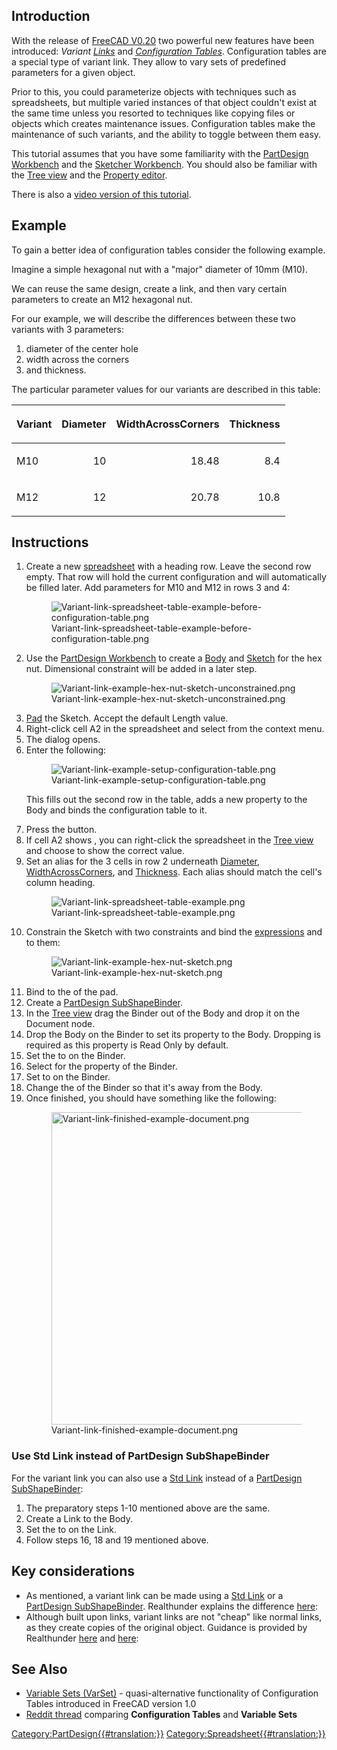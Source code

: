 <languages/>
<translate>

<!--T:1-->
{{TutorialInfo
|Topic=Using Configuration Tables
|Level=Beginner
|Time=30 minutes
|Author=Gbroques
|FCVersion=0.20
|Files=[https://forum.freecad.org/download/file.php?id=270593 ConfigurationTableExample.FCStd]
}}

==Introduction== <!--T:2-->

<!--T:3-->
With the release of [[Release_notes_0.20#Spreadsheet_Workbench|FreeCAD V0.20]] two powerful new features have been introduced: ''Variant [[Std_LinkMake|Links]]'' and ''[https://forum.freecadweb.org/viewtopic.php?f=17&t=42183 Configuration Tables]''. Configuration tables are a special type of variant link. They allow to vary sets of predefined parameters for a given object.

<!--T:4-->
Prior to this, you could parameterize objects with techniques such as spreadsheets, but multiple varied instances of that object couldn't exist at the same time unless you resorted to techniques like copying files or objects which creates maintenance issues. Configuration tables make the maintenance of such variants, and the ability to toggle between them easy.

<!--T:5-->
This tutorial assumes that you have some familiarity with the [[PartDesign_Workbench|PartDesign Workbench]] and the [[Sketcher_Workbench|Sketcher Workbench]]. You should also be familiar with the [[Tree view|Tree view]] and the [[Property_editor|Property editor]].

<!--T:6-->
There is also a [https://www.youtube.com/watch?v=m9C_ahIVKOI video version of this tutorial].

==Example== <!--T:7-->

<!--T:8-->
To gain a better idea of configuration tables consider the following example.

<!--T:9-->
Imagine a simple hexagonal nut with a "major" diameter of 10mm (M10).

<!--T:10-->
We can reuse the same design, create a link, and then vary certain parameters to create an M12 hexagonal nut.

<!--T:11-->
For our example, we will describe the differences between these two variants with 3 parameters:
# diameter of the center hole
# width across the corners
# and thickness.

<!--T:12-->
The particular parameter values for our variants are described in this table:

<!--T:13-->
{| class="wikitable"
|-
! Variant !! Diameter !! WidthAcrossCorners !! Thickness
|-
| M10 || style="text-align:right;" | 10 || style="text-align:right;" | 18.48 || style="text-align:right;" | 8.4
|-
| M12 || style="text-align:right;" | 12 || style="text-align:right;" | 20.78 || style="text-align:right;" | 10.8
|}

==Instructions== <!--T:14-->

<!--T:15-->
# Create a new [[Spreadsheet_CreateSheet|spreadsheet]] with a heading row. Leave the second row empty. That row will hold the current configuration and will automatically be filled later. Add parameters for M10 and M12 in rows 3 and 4: <p>[[File:Variant-link-spreadsheet-table-example-before-configuration-table.png]]</p>
# Use the [[PartDesign_Workbench|PartDesign Workbench]] to create a [[PartDesign_Body|Body]] and [[PartDesign_NewSketch|Sketch]] for the hex nut. Dimensional constraint will be added in a later step. <p>[[File:Variant-link-example-hex-nut-sketch-unconstrained.png]]</p>
# [[PartDesign_Pad|Pad]] the Sketch. Accept the default Length value.
# Right-click cell A2 in the spreadsheet and select {{MenuCommand|Configuration table...}} from the context menu.
# The {{MenuCommand|Setup Configuration Table}} dialog opens.
# Enter the following: <p>[[File:Variant-link-example-setup-configuration-table.png]]</p> This fills out the second row in the table, adds a new {{PropertyData|Configuration}} property to the Body and binds the configuration table to it.
# Press the {{Button|OK}} button.
# If cell A2 shows {{Value|#PENDING}}, you can right-click the spreadsheet in the [[Tree_view|Tree view]] and choose {{MenuCommand|Recompute object}} to show the correct value.
# Set an alias for the 3 cells in row 2 underneath <u>Diameter</u>, <u>WidthAcrossCorners</u>, and <u>Thickness</u>. Each alias should match the cell's column heading. <p>[[File:Variant-link-spreadsheet-table-example.png]]</p>
# Constrain the Sketch with two constraints and bind the [[Expressions|expressions]] {{Value|Spreadsheet.Diameter}} and {{Value|Spreadsheet.WidthAcrossCorners}} to them: <p>[[File:Variant-link-example-hex-nut-sketch.png]]</p>
# Bind {{Value|Spreadsheet.Thickness}} to the {{PropertyData|Length}} of the pad.
# Create a [[PartDesign_SubShapeBinder|PartDesign SubShapeBinder]].
# In the [[Tree_view|Tree view]] drag the Binder out of the Body and drop it on the Document node.
# Drop the Body on the Binder to set its {{PropertyData|Support}} property to the Body. Dropping is required as this property is Read Only by default.
# Set the {{PropertyData|Bind Copy on Change}} to {{Value|Enabled}} on the Binder.
# Select {{Value|M12}} for the {{PropertyData|Configuration}} property of the Binder.
# Set {{PropertyView|Use Binder Style}} to {{FALSE}} on the Binder.
# Change the {{PropertyData|Placement}} of the Binder so that it's away from the Body. 
# Once finished, you should have something like the following: <p>[[File:Variant-link-finished-example-document.png|500px]]</p>

===Use Std Link instead of PartDesign SubShapeBinder=== <!--T:18-->

<!--T:19-->
For the variant link you can also use a [[Std_LinkMake|Std Link]] instead of a [[PartDesign_SubShapeBinder|PartDesign SubShapeBinder]]:
# The preparatory steps 1-10 mentioned above are the same.
# Create a Link to the Body.
# Set the {{PropertyData|Link Copy On Change}} to {{Value|Enabled}} on the Link.
# Follow steps 16, 18 and 19 mentioned above.

==Key considerations== <!--T:16-->

<!--T:17-->
* As mentioned, a variant link can be made using a [[Std_LinkMake|Std Link]] or a [[PartDesign_SubShapeBinder|PartDesign SubShapeBinder]]. Realthunder explains the difference [https://forum.freecadweb.org/viewtopic.php?f=17&t=42183 here]: <p>{{quote|text=Instead of duplicating the linked object with all its hierarchy, the [[PartDesign_SubShapeBinder|SubShapeBinder]] will make a flattened copy of the mutated object. Another difference to Link is that the [[PartDesign_SubShapeBinder|SubShapeBinder]] will sync any changes of the original object back to the copy even if the configurations are different, while for Link, once copied, the two objects become independent.}}</p>
* Although built upon links, variant links are not "cheap" like normal links, as they create copies of the original object. Guidance is provided by Realthunder [https://forum.freecadweb.org/viewtopic.php?p=532130#p532130 here] and [https://forum.freecadweb.org/viewtopic.php?p=358582#p358582 here]: <p>{{quote|text=[When] using Link for alternative configurations, you'll need to realize that it makes a copy of the original object... it would be better to create a single 'variant' link for each [variant] to avoid unnecessary duplicates. Or better, use SubShapeBinder... And again, create one [[PartDesign_SubShapeBinder|SubShapeBinder]] for each configuration.}}</p>

==See Also== <!--T:20-->

<!--T:21-->
* [[Std_VarSet|Variable Sets (VarSet)]] - quasi-alternative functionality of Configuration Tables introduced in FreeCAD version 1.0
* [https://www.reddit.com/r/FreeCAD/comments/1fpf9ue/variable_sets_vs_spreadsheets/ Reddit thread] comparing '''Configuration Tables''' and '''Variable Sets'''

</translate>
{{Clear}}
[[Category:PartDesign{{#translation:}}]]
[[Category:Spreadsheet{{#translation:}}]]